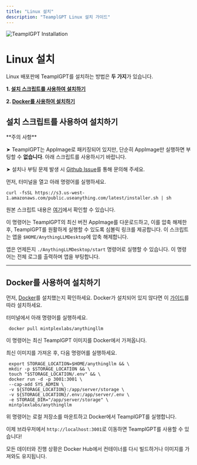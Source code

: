 ```yaml
---
title: "Linux 설치"
description: "TeamplGPT Linux 설치 가이드"
---
```



<Image
  src="/images/getting-started/installation/linux/header-image.png"
  height={1080}
  width={1920}
  quality={100}
  alt="TeamplGPT Installation"
/>

# Linux 설치

Linux 배포판에 TeamplGPT를 설치하는 방법은 **두 가지**가 있습니다.

**1. [설치 스크립트를 사용하여 설치하기](#install-using-the-installer-script)**

**2. [Docker를 사용하여 설치하기](#install-using-docker)**

## 설치 스크립트를 사용하여 설치하기

<Callout type="warning" emoji="⚠️">
  **주의 사항**

➤ TeamplGPT는 AppImage로 패키징되어 있지만, 단순히 AppImage만 실행하면 부팅할 수 **없습니다**. 아래 스크립트를 사용하시기 바랍니다.

➤ 설치나 부팅 문제 발생 시 [Github Issue](https://github.com/Mintplex-Labs/anything-llm/issues)를 통해 문의해 주세요.

</Callout>

먼저, 터미널을 열고 아래 명령어를 실행하세요.

```shell copy
curl -fsSL https://s3.us-west-1.amazonaws.com/public.useanything.com/latest/installer.sh | sh
```

원본 스크립트 내용은 [여기](https://github.com/Mintplex-Labs/anything-llm/blob/desktop/linux_installer.sh)에서 확인할 수 있습니다.

이 명령어는 TeamplGPT의 최신 버전 AppImage를 다운로드하고, 이를 압축 해제한 후, TeamplGPT를 원활하게 실행할 수 있도록 심볼릭 링크를 제공합니다.
이 스크립트는 앱을 `$HOME/AnythingLLMDesktop`에 압축 해제합니다.

앱은 언제든지 `./AnythingLLMDesktop/start` 명령어로 실행할 수 있습니다. 이 명령어는 전체 로그를 출력하며 앱을 부팅합니다.

---

## Docker를 사용하여 설치하기

먼저, [Docker](https://www.docker.com/)를 설치했는지 확인하세요. Docker가 설치되어 있지 않다면 이 [가이드](https://docs.docker.com/desktop/install/linux-install/)를 따라 설치하세요.

터미널에서 아래 명령어를 실행하세요.

```shell copy
 docker pull mintplexlabs/anythingllm
```

이 명령어는 최신 TeamplGPT 이미지를 Docker에서 가져옵니다.

최신 이미지를 가져온 후, 다음 명령어를 실행하세요.

```shell copy showLineNumbers
 export STORAGE_LOCATION=$HOME/anythingllm && \
 mkdir -p $STORAGE_LOCATION && \
 touch "$STORAGE_LOCATION/.env" && \
 docker run -d -p 3001:3001 \
 --cap-add SYS_ADMIN \
 -v ${STORAGE_LOCATION}:/app/server/storage \
 -v ${STORAGE_LOCATION}/.env:/app/server/.env \
 -e STORAGE_DIR="/app/server/storage" \
 mintplexlabs/anythingllm
```

위 명령어는 로컬 저장소를 마운트하고 Docker에서 TeamplGPT를 실행합니다.

이제 브라우저에서 `http://localhost:3001`로 이동하면 TeamplGPT를 사용할 수 있습니다!

모든 데이터와 진행 상황은 Docker Hub에서 컨테이너를 다시 빌드하거나 이미지를 가져와도 유지됩니다.

